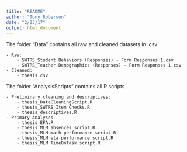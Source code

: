 ```yaml
---
title: "README"
author: "Tony Roberson"
date: "2/23/17"
output: html_document
---
```


The folder "Data" contains all raw and cleaned datasets in .csv

    - Raw:
        - SWTRS_Student Behaviors (Responses) - Form Responses 1.csv
        - SWTRS_Teacher Demographics (Responses) - Form Responses 1.csv
    - Cleaned:
        - thesis.csv 

The folder "AnalysisScripts" contains all R scripts

    - Preliminary cleaning and descriptives:
        - thesis_DataCleaningScript.R
        - thesis_SWTRS Item Checks.R
        - thesis_descriptives.R
    - Primary Analyses
        - thesis_EFA.R
        - thesis_MLM absences script.R
        - thesis_MLM math performance script.R
        - thesis_MLM ela performance script.R
        - thesis_MLM TimeOnTask script.R
        
  


